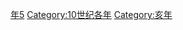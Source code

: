 {{Catnav|頁面分類|历史|歷史時代|年|10世纪各年}}

{{catmore}}
{{Commons category|975}}

[[Category:970年代|年5]]
[[Category:10世纪各年|Category:10世纪各年]]
[[Category:亥年|Category:亥年]]